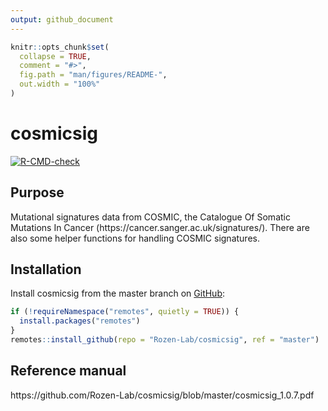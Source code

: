 ```yaml
---
output: github_document
---
```


<!-- README.md is generated from README.Rmd. Please edit that file -->

```r
knitr::opts_chunk$set(
  collapse = TRUE,
  comment = "#>",
  fig.path = "man/figures/README-",
  out.width = "100%"
)
```

# cosmicsig

<!-- badges: start -->
[![R-CMD-check](https://github.com/Rozen-Lab/cosmicsig/workflows/R-CMD-check/badge.svg)](https://github.com/Rozen-Lab/cosmicsig/actions)
<!-- badges: end -->

## Purpose

Mutational signatures data from COSMIC, the Catalogue Of Somatic Mutations In
Cancer (https://cancer.sanger.ac.uk/signatures/). There are also some helper
functions for handling COSMIC signatures.

## Installation

Install cosmicsig from the master branch on [GitHub](https://github.com/):

``` r
if (!requireNamespace("remotes", quietly = TRUE)) {
  install.packages("remotes")
}
remotes::install_github(repo = "Rozen-Lab/cosmicsig", ref = "master")
```

## Reference manual

https://github.com/Rozen-Lab/cosmicsig/blob/master/cosmicsig_1.0.7.pdf
